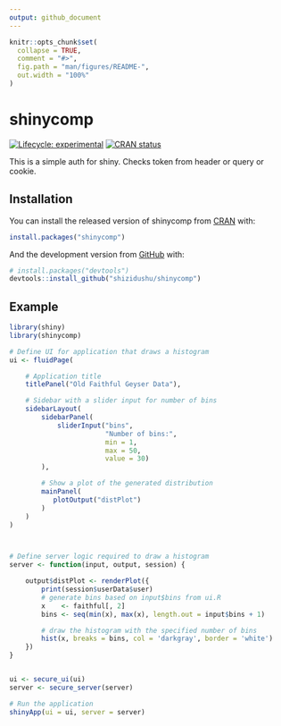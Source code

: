 ```yaml
---
output: github_document
---
```


<!-- README.md is generated from README.Rmd. Please edit that file -->

```r
knitr::opts_chunk$set(
  collapse = TRUE,
  comment = "#>",
  fig.path = "man/figures/README-",
  out.width = "100%"
)
```

# shinycomp

<!-- badges: start -->
[![Lifecycle: experimental](https://img.shields.io/badge/lifecycle-experimental-orange.svg)](https://www.tidyverse.org/lifecycle/#experimental)
[![CRAN status](https://www.r-pkg.org/badges/version/shinycomp)](https://CRAN.R-project.org/package=shinycomp)
<!-- badges: end -->

This is a simple auth for shiny. Checks token from header or query or cookie.

## Installation

You can install the released version of shinycomp from [CRAN](https://CRAN.R-project.org) with:

``` r
install.packages("shinycomp")
```

And the development version from [GitHub](https://github.com/) with:

``` r
# install.packages("devtools")
devtools::install_github("shizidushu/shinycomp")
```
## Example

```r
library(shiny)
library(shinycomp)

# Define UI for application that draws a histogram
ui <- fluidPage(

    # Application title
    titlePanel("Old Faithful Geyser Data"),

    # Sidebar with a slider input for number of bins
    sidebarLayout(
        sidebarPanel(
            sliderInput("bins",
                        "Number of bins:",
                        min = 1,
                        max = 50,
                        value = 30)
        ),

        # Show a plot of the generated distribution
        mainPanel(
           plotOutput("distPlot")
        )
    )
)



# Define server logic required to draw a histogram
server <- function(input, output, session) {

    output$distPlot <- renderPlot({
        print(session$userData$user)
        # generate bins based on input$bins from ui.R
        x    <- faithful[, 2]
        bins <- seq(min(x), max(x), length.out = input$bins + 1)

        # draw the histogram with the specified number of bins
        hist(x, breaks = bins, col = 'darkgray', border = 'white')
    })
}


ui <- secure_ui(ui)
server <- secure_server(server)

# Run the application
shinyApp(ui = ui, server = server)
```
